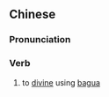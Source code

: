 ==Chinese==
{{zh-forms|s=问卜}}

===Pronunciation===
{{zh-pron
|m=wènbǔ
|c=man6 buk1
|mn=qz,xm,zz:būn-pok
|cat=v
}}

===Verb===
{{zh-verb}}

# to [[divine]] using [[bagua]]